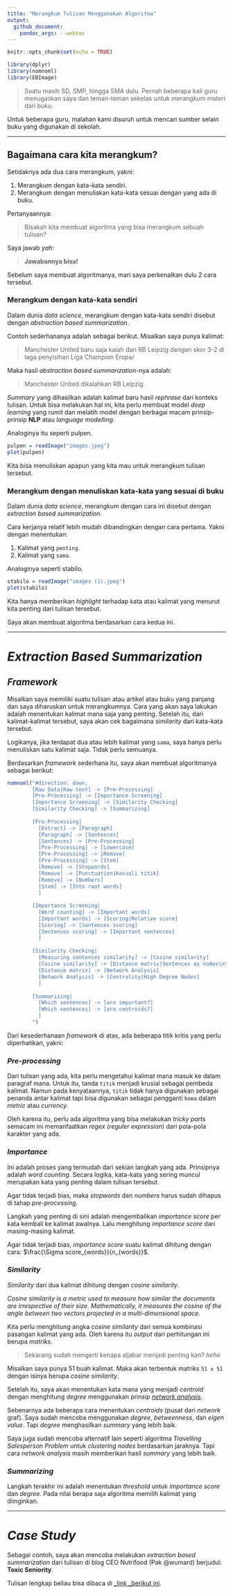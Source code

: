 ```yaml
---
title: "Merangkum Tulisan Menggunakan Algoritma"
output: 
  github_document:
    pandoc_args: --webtex
---
```


```r
knitr::opts_chunk$set(echo = TRUE)

library(dplyr)
library(nomnoml)
library(EBImage)
```

> Suatu masih SD, SMP, hingga SMA dulu. Pernah beberapa kali guru menugaskan saya dan teman-teman sekelas untuk merangkum materi dari buku.

Untuk beberapa guru, malahan kami disuruh untuk mencari sumber selain buku yang digunakan di sekolah. 

---

## Bagaimana cara kita merangkum?

Setidaknya ada dua cara merangkum, yakni:

1. Merangkum dengan kata-kata sendiri.
1. Merangkum dengan menuliskan kata-kata sesuai dengan yang ada di buku.

Pertanyaannya:

> Bisakah kita membuat algoritma yang bisa merangkum sebuah tulisan?

Saya jawab _yah_: 

> __Jawabannya bisa!__

Sebelum saya membuat algoritmanya, mari saya perkenalkan dulu 2 cara tersebut.

### Merangkum dengan kata-kata sendiri

Dalam dunia _data science_, merangkum dengan kata-kata sendiri disebut dengan _abstraction based summarization_.

Contoh sederhananya adalah sebagai berikut. Misalkan saya punya kalimat:

> Manchester United baru saja kalah dari RB Leipzig dengan skor 3-2 di laga penyisihan Liga Champion Eropa/

Maka hasil _abstraction based summarization_-nya adalah:

> Manchester United dikalahkan RB Leipzig.

_Summary_ yang dihasilkan adalah kalimat baru hasil _rephrase_ dari konteks tulisan. Untuk bisa melakukan hal ini, kita perlu membuat model _deep learning_ yang rumit dan melatih model dengan berbagai macam prinsip-prinsip __NLP__ atau _language modelling_.

Analoginya itu seperti pulpen.

```r
pulpen = readImage("images.jpeg")
plot(pulpen)
```

Kita bisa menuliskan apapun yang kita mau untuk merangkum tulisan tersebut.

### Merangkum dengan menuliskan kata-kata yang sesuai di buku

Dalam dunia _data science_, merangkum dengan cara ini disebut dengan _extraction based summarization_.

Cara kerjanya relatif lebih mudah dibandingkan dengan cara pertama. Yakni dengan menentukan:

1. Kalimat yang `penting`.
1. Kalimat yang `sama`.

Analoginya seperti stabilo.

```r
stabilo = readImage("images (1).jpeg")
plot(stabilo)
```

Kita hanya memberikan _highlight_ terhadap kata atau kalimat yang menurut kita penting dari tulisan tersebut.

Saya akan membuat algoritma berdasarkan cara kedua ini.

---

# _Extraction Based Summarization_

## _Framework_

Misalkan saya memiliki suatu tulisan atau artikel atau buku yang panjang dan saya diharuskan untuk merangkumnya. Cara yang akan saya lakukan adalah menentukan kalimat mana saja yang penting. Setelah itu, dari kalimat-kalimat tersebut, saya akan cek bagaimana _similarity_ dari kata-kata tersebut.

Logikanya, jika terdapat dua atau lebih kalimat yang `sama`, saya hanya perlu menuliskan satu kalimat saja. Tidak perlu semuanya.

Berdasarkan _framework_ sederhana itu, saya akan membuat algoritmanya sebagai berikut:

```r
nomnoml("#direction: down,
        [Raw Data|Raw text] -> [Pre-Processing]
        [Pre-Processing] -> [Importance Screening]
        [Importance Screening] -> [Similarity Checking]
        [Similarity Checking] -> [Summarizing]
        
        [Pre-Processing|
          [Extract] -> [Paragraph]
          [Paragraph] -> [Sentences]
          [Sentences] -> [Pre-Processing]
          [Pre-Processing] -> [Lowercase]
          [Pre-Processing] -> [Remove]
          [Pre-Processing] -> [Stem]
          [Remove] -> [Stopwords]
          [Remove] -> [Punctuation|Kecuali titik]
          [Remove] -> [Numbers]
          [Stem] -> [Into root words]
          ]
        
        [Importance Screening|
          [Word counting] -> [Important words]
          [Important words] -> [Scoring|Relative score]
          [Scoring] -> [Sentences scoring]
          [Sentences scoring] -> [Important sentences]
          ]
        
        [Similarity Checking|
          [Measuring sentences similarity] -> [Cosine similarity]
          [Cosine similarity] -> [Distance matrix|Sentences as nodes\nSimilarity as edges]
          [Distance matrix] -> [Network Analysis]
          [Network Analysis] -> [Centrality|High Degree Nodes]
          ]
          
        [Summarizing|
          [Which sentences] -> [are important?]
          [Which sentences] -> [are centroids?]
          ]
        ")
```


Dari kesederhanaan _framework_ di atas, ada beberapa titik kritis yang perlu diperhatikan, yakni:

### _Pre-processing_

Dari tulisan yang ada, kita perlu mengetahui kalimat mana masuk ke dalam paragraf mana. Untuk itu, tanda `titik` menjadi krusial sebagai pembeda kalimat. Namun pada kenyataannya, `titik` tidak hanya digunakan sebagai penanda antar kalimat tapi bisa digunakan sebagai pengganti `koma` dalam _metric_ atau _currency_. 

Oleh karena itu, perlu ada algoritma yang bisa melakukan _tricky parts_ semacam ini memanfaatkan _regex_ (_reguler expression_) dari pola-pola karakter yang ada.

### _Importance_

Ini adalah proses yang termudah dari sekian langkah yang ada. Prinsipnya adalah _word counting_. Secara logika, kata-kata yang sering muncul merupakan kata yang penting dalam tulisan tersebut.

Agar tidak terjadi bias, maka _stopwords_ dan _numbers_ harus sudah dihapus di tahap _pre-processing_.

Langkah yang penting di sini adalah mengembalikan _importance score_ per kata kembali ke kalimat awalnya. Lalu menghitung _importance score_ dari masing-masing kalimat. 

Agar tidak terjadi bias, _importance score_ suatu kalimat dihitung dengan cara: $\frac{\Sigma score_{words}}{n_{words}}$.

### _Similarity_

_Similarity_ dari dua kalimat dihitung dengan _cosine similarity_.

_Cosine similarity is a metric used to measure how similar the documents are irrespective of their size. Mathematically, it measures the cosine of the angle between two vectors projected in a multi-dimensional space._

Kita perlu menghitung angka _cosine similarity_ dari semua kombinasi pasangan kalimat yang ada. Oleh karena itu _output_ dari perhitungan ini berupa _matriks_.

> Sekarang sudah mengerti kenapa aljabar menjadi penting kan? _hehe_

Misalkan saya punya 51 buah kalimat. Maka akan terbentuk matriks `51 x 51` dengan isinya berupa _cosine similarity_.

Setelah itu, saya akan menentukan kata mana yang menjadi _centroid_ dengan menghitung _degree_ menggunakan prinsip [_network analysis_](https://ikanx101.com/blog/sna-feedback/).

Sebenarnya ada beberapa cara menentukan _centroids_ (pusat dari _network_ graf). Saya sudah mencoba menggunakan _degree_, _betweenness_, dan _eigen value_. Tapi _degree_ menghasilkan _summary_ yang lebih baik.

Saya juga sudah mencoba alternatif lain seperti algoritma _Travelling Salesperson Problem_ untuk _clustering_ _nodes_ berdasarkan jaraknya. Tapi cara _network analysis_ masih memberikan hasil _summary_ yang lebih baik.

### _Summarizing_

Langkah terakhir ini adalah menentukan _threshold_ untuk _importance score_ dan _degree_. Pada nilai berapa saja algoritma memilih kalimat yang diinginkan.
  
---

# _Case Study_

Sebagai contoh, saya akan mencoba melakukan _extraction based summarization_ dari tulisan di blog CEO Nutrifood (Pak @wumard) berjudul: __Toxic Seniority__.

Tulisan lengkap beliau bisa dibaca di [_link _berikut ini](https://wumard.wordpress.com/2020/09/20/toxic-seniority).
